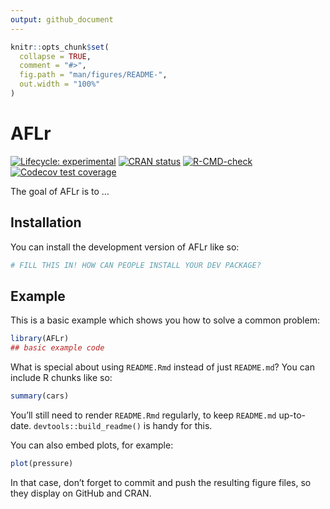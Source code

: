 ```yaml
---
output: github_document
---
```


<!-- README.md is generated from README.Rmd. Please edit that file -->

```r
knitr::opts_chunk$set(
  collapse = TRUE,
  comment = "#>",
  fig.path = "man/figures/README-",
  out.width = "100%"
)
```

# AFLr

<!-- badges: start -->
[![Lifecycle: experimental](https://img.shields.io/badge/lifecycle-experimental-orange.svg)](https://lifecycle.r-lib.org/articles/stages.html#experimental)
[![CRAN status](https://www.r-pkg.org/badges/version/AFLr)](https://CRAN.R-project.org/package=AFLr)
[![R-CMD-check](https://github.com/jimmyday12/AFLr/actions/workflows/R-CMD-check.yaml/badge.svg)](https://github.com/jimmyday12/AFLr/actions/workflows/R-CMD-check.yaml)
[![Codecov test coverage](https://codecov.io/gh/jimmyday12/AFLr/branch/master/graph/badge.svg)](https://app.codecov.io/gh/jimmyday12/AFLr?branch=master)
<!-- badges: end -->

The goal of AFLr is to ...

## Installation

You can install the development version of AFLr like so:

``` r
# FILL THIS IN! HOW CAN PEOPLE INSTALL YOUR DEV PACKAGE?
```

## Example

This is a basic example which shows you how to solve a common problem:

```r
library(AFLr)
## basic example code
```

What is special about using `README.Rmd` instead of just `README.md`? You can include R chunks like so:

```r
summary(cars)
```

You'll still need to render `README.Rmd` regularly, to keep `README.md` up-to-date. `devtools::build_readme()` is handy for this.

You can also embed plots, for example:

```r
plot(pressure)
```

In that case, don't forget to commit and push the resulting figure files, so they display on GitHub and CRAN.
